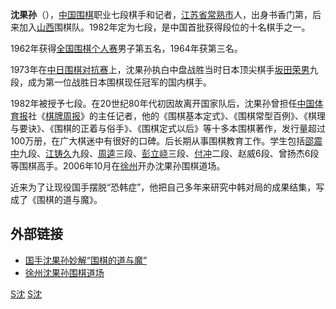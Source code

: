{{Infobox Go player
| image = 
| 全名 = 沈果孙
| 英文名 = Shen Guosun
| 生於 = {{birth date and age|1942|11|19}}
| 出生地 = [[江苏省|江苏省]][[常熟市|常熟市]]
| 國籍 = {{PRC}}
| 師從 = 
| 學生 = 无
| 入段 = 1982年
| 段位 = 七段
| 所屬 = [[中国棋院|中国棋院]]
}}

'''沈果孙'''（{{bd|1942年|11月19日|catIdx=S沈}}），[[中国|中国]][[围棋|围棋]]职业七段棋手和记者，[[江苏省|江苏省]][[常熟市|常熟市]]人，出身书香门第，后来加入[[山西|山西]]围棋队。1982年定为七段，是中国首批获得段位的十名棋手之一。

1962年获得[[全国围棋个人赛|全国围棋个人赛]]男子第五名，1964年获第三名。

1973年在[[中日围棋对抗赛|中日围棋对抗赛]]上，沈果孙执白中盘战胜当时日本顶尖棋手[[坂田荣男|坂田荣男]]九段，成为第一位战胜日本围棋现任冠军的国内棋手。

1982年被授予七段。在20世纪80年代初因故离开国家队后，沈果孙曾担任[[中国体育报|中国体育报]]社《[[棋牌周报|棋牌周报]]》的主任记者，他的《围棋基本定式》、《围棋常型百例》、《棋理与要诀》、《围棋的正着与俗手》、《围棋定式以后》等十多本围棋著作，发行量超过100万册，在广大棋迷中有很好的口碑。后长期从事围棋教育工作。学生包括[[邵震中|邵震中]]九段、[[江铸久|江铸久]]九段、[[周逵|周逵]]三段、[[彭立峣|彭立峣]]三段、[[付冲|付冲]]二段、赵威6段、曾扬杰6段等围棋高手。2006年10月在[[徐州|徐州]]开办沈果孙围棋道场。 

近来为了让现役国手摆脱“恐韩症”，他把自己多年来研究中韩对局的成果结集，写成了《围棋的道与魔》。

== 外部链接 ==
*[http://www.suzhou.gov.cn/newssz/sznews/2006/2/4/sznews-15-03-25-3772.shtml 国手沈果孙妙解“围棋的道与魔”] {{Wayback|url=http://www.suzhou.gov.cn/newssz/sznews/2006/2/4/sznews-15-03-25-3772.shtml |date=20190827221913 }}
*[https://web.archive.org/web/20090116235405/http://swgg.xzxx.com/200804/sgswq/ 徐州沈果孙围棋道场]

[[Category:中国围棋棋手|S沈]]
[[Category:中国棋院围棋棋手|S沈]]